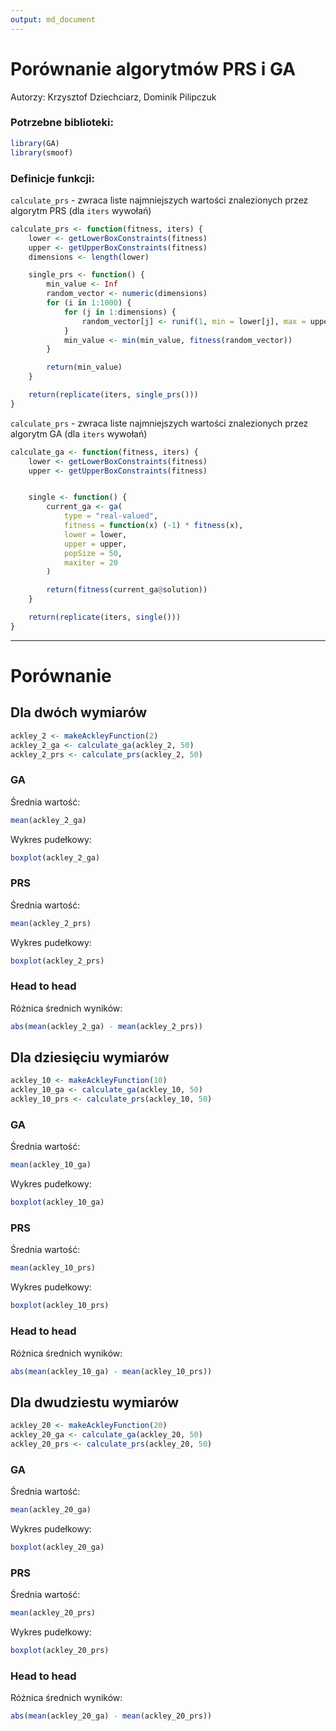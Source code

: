 ```yaml
---
output: md_document
---
```

# Porównanie algorytmów PRS i GA
Autorzy: Krzysztof Dziechciarz, Dominik Pilipczuk


### Potrzebne biblioteki:
```r
library(GA)
library(smoof)
```

### Definicje funkcji:
`calculate_prs` - zwraca liste najmniejszych wartości znalezionych przez algorytm PRS (dla `iters` wywołań)
```r
calculate_prs <- function(fitness, iters) {
    lower <- getLowerBoxConstraints(fitness)
    upper <- getUpperBoxConstraints(fitness)
    dimensions <- length(lower)

    single_prs <- function() {
        min_value <- Inf
        random_vector <- numeric(dimensions)
        for (i in 1:1000) {
            for (j in 1:dimensions) {
                random_vector[j] <- runif(1, min = lower[j], max = upper[j])
            }
            min_value <- min(min_value, fitness(random_vector))
        }

        return(min_value)
    }

    return(replicate(iters, single_prs()))
}
```


`calculate_prs` - zwraca liste najmniejszych wartości znalezionych przez algorytm GA (dla `iters` wywołań)
```r
calculate_ga <- function(fitness, iters) {
    lower <- getLowerBoxConstraints(fitness)
    upper <- getUpperBoxConstraints(fitness)


    single <- function() {
        current_ga <- ga(
            type = "real-valued",
            fitness = function(x) (-1) * fitness(x),
            lower = lower,
            upper = upper,
            popSize = 50,
            maxiter = 20
        )

        return(fitness(current_ga@solution))
    }

    return(replicate(iters, single()))
}
```

---
# Porównanie

## Dla dwóch wymiarów
```r
ackley_2 <- makeAckleyFunction(2)
ackley_2_ga <- calculate_ga(ackley_2, 50)
ackley_2_prs <- calculate_prs(ackley_2, 50)
```

### GA

Średnia wartość:

```r
mean(ackley_2_ga)
```

Wykres pudełkowy:

```r
boxplot(ackley_2_ga)
```

### PRS

Średnia wartość:

```r
mean(ackley_2_prs)
```

Wykres pudełkowy:

```r
boxplot(ackley_2_prs)
```


### Head to head

Różnica średnich wyników:
```r
abs(mean(ackley_2_ga) - mean(ackley_2_prs))
```





## Dla dziesięciu wymiarów
```r
ackley_10 <- makeAckleyFunction(10)
ackley_10_ga <- calculate_ga(ackley_10, 50)
ackley_10_prs <- calculate_prs(ackley_10, 50)
```

### GA

Średnia wartość:

```r
mean(ackley_10_ga)
```

Wykres pudełkowy:

```r
boxplot(ackley_10_ga)
```

### PRS

Średnia wartość:

```r
mean(ackley_10_prs)
```

Wykres pudełkowy:

```r
boxplot(ackley_10_prs)
```


### Head to head

Różnica średnich wyników:
```r
abs(mean(ackley_10_ga) - mean(ackley_10_prs))
```




## Dla dwudziestu wymiarów
```r
ackley_20 <- makeAckleyFunction(20)
ackley_20_ga <- calculate_ga(ackley_20, 50)
ackley_20_prs <- calculate_prs(ackley_20, 50)
```

### GA

Średnia wartość:

```r
mean(ackley_20_ga)
```

Wykres pudełkowy:

```r
boxplot(ackley_20_ga)
```

### PRS

Średnia wartość:

```r
mean(ackley_20_prs)
```

Wykres pudełkowy:

```r
boxplot(ackley_20_prs)
```


### Head to head

Różnica średnich wyników:
```r
abs(mean(ackley_20_ga) - mean(ackley_20_prs))
```